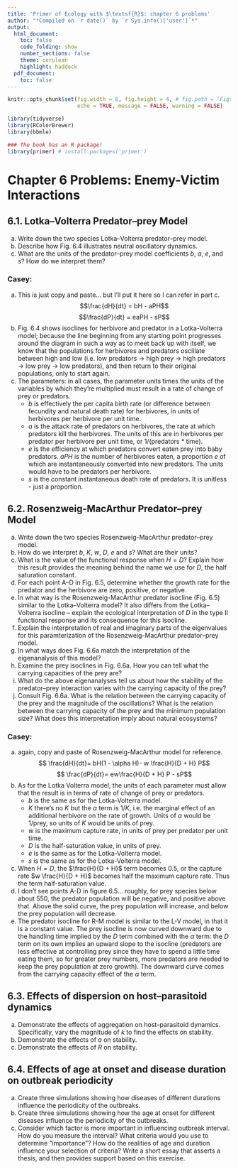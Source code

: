 ```yaml
---
title: 'Primer of Ecology with $\textsf{R}$: chapter 6 problems'
author: "*Compiled on `r date()` by `r Sys.info()['user']`*"
output: 
  html_document:
    toc: false
    code_folding: show
    number_sections: false
    theme: cerulean
    highlight: haddock
  pdf_document:
    toc: false
---
```


```r

knitr::opts_chunk$set(fig.width = 6, fig.height = 4, # fig.path = 'Figs/',
                      echo = TRUE, message = FALSE, warning = FALSE)

library(tidyverse)
library(RColorBrewer)
library(bbmle)

### The book has an R package! 
library(primer) # install.packages('primer')

```

# Chapter 6 Problems: Enemy-Victim Interactions  {.tabset}

## 6.1. Lotka–Volterra Predator–prey Model

(a) Write down the two species Lotka–Volterra predator–prey model.
(b) Describe how Fig. 6.4 illustrates neutral oscillatory dynamics.
(c) What are the units of the predator–prey model coefficients $b$, $a$, $e$, and $s$? How do we interpret them?

### Casey:

a) This is just copy and paste... but I'll put it here so I can refer in part c.
$$\frac{dH}{dt} = bH - aPH$$
$$\frac{dP}{dt} = eaPH - sP$$
b) Fig. 6.4 shows isoclines for herbivore and predator in a Lotka-Volterra model; because the line beginning from any starting point progresses around the diagram in such a way as to meet back up with itself, we know that the populations for herbivores and predators oscillate between high and low (i.e. low predators $\rightarrow$ high prey $\rightarrow$ high predators $\rightarrow$ low prey $\rightarrow$ low predators), and then return to their original populations, only to start again.
c) The parameters: in all cases, the parameter units times the units of the variables by which they're multiplied must result in a rate of change of prey or predators.
    * $b$ is effectively the per capita birth rate (or difference between fecundity and natural death rate) for herbivores, in units of herbivores per herbivore per unit time. 
    * $a$ is the attack rate of predators on herbivores, the rate at which predators kill the herbivores.  The units of this are in herbivores per predator per herbivore per unit time, or 1/(predators * time).
    * $e$ is the efficiency at which predators convert eaten prey into baby predators.  $aPH$ is the number of herbivores eaten, a proportion $e$ of which are instantaneously converted into new predators.  The units would have to be predators per herbivore.
    * $s$ is the constant instantaneous death rate of predators.  It is unitless - just a proportion.

## 6.2. Rosenzweig-MacArthur Predator–prey Model

(a) Write down the two species Rosenzweig-MacArthur predator–prey model. 
(b) How do we interpret $b$, $K$, $w$, $D$, $e$ and $s$? What are their units?
(c) What is the value of the functional response when $H = D$? Explain how this result provides the meaning behind the name we use for $D$, the half saturation constant.
(d) For each point A–D in Fig. 6.5, determine whether the growth rate for the predator and the herbivore are zero, positive, or negative.
(e) In what way is the Rosenzweig-MacArthur predator isocline (Fig. 6.5) similar to the Lotka–Volterra model? It also differs from the Lotka–Volterra isocline – explain the ecological interpretation of $D$ in the type II functional response and its consequence for this isocline.
(f) Explain the interpretation of real and imaginary parts of the eigenvalues for this paramterization of the Rosenzweig-MacArthur predator–prey model.
(g) In what ways does Fig. 6.6a match the interpretation of the eigenanalysis of this model?
(h) Examine the prey isoclines in Fig. 6.6a. How you can tell what the carrying capacities of the prey are?
(i) What do the above eigenanalyses tell us about how the stability of the predator–prey interaction varies with the carrying capacity of the prey?
(j) Consult Fig. 6.6a. What is the relation between the carrying capacity of the prey and the magnitude of the oscillations? What is the relation between the carrying capacity of the prey and the minimum population size? What does this interpretation imply about natural ecosystems?

### Casey:

a) again, copy and paste of Rosenzweig-MacArthur model for reference.
$$ \frac{dH}{dt}= bH(1 - \alpha H)- w \frac{H}{D + H} P$$
$$ \frac{dP}{dt}= ew\frac{H}{D + H} P - sP$$
b) As for the Lotka Volterra model, the units of each parameter must allow that the result is in terms of rate of change of prey or predators.
    * $b$ is the same as for the Lotka-Volterra model.
    * $K$ there's no $K$ but the $\alpha$ term is $1/K$, i.e. the marginal effect of an additional herbivore on the rate of growth.  Units of $\alpha$ would be 1/prey, so units of $K$ would be units of prey.
    * $w$ is the maximum capture rate, in units of prey per predator per unit time.
    * $D$ is the half-saturation value, in units of prey.
    * $e$ is the same as for the Lotka-Volterra model.
    * $s$ is the same as for the Lotka-Volterra model.
c) When $H = D$, the $\frac{H}{D + H}$ term becomes 0.5, or the capture rate $w \frac{H}{D + H}$ becomes half the maximum capture rate. Thus the term half-saturation value.
d) I don't see points A-D in figure 6.5... roughly, for prey species below about 550, the predator population will be negative, and positive above that.  Above the solid curve, the prey population will increase, and below the prey population will decrease.
e) The predator isocline for R-M model is similar to the L-V model, in that it is a constant value.  The prey isocline is now curved downward due to the handling time implied by the $D$ term combined with the $\alpha$ term: the $D$ term on its own implies an upward slope to the isocline (predators are less effective at controlling prey since they have to spend a little time eating them, so for greater prey numbers, more predators are needed to keep the prey population at zero growth).  The downward curve comes from the carrying capacity effect of the $\alpha$ term.


## 6.3. Effects of dispersion on host–parasitoid dynamics

(a) Demonstrate the effects of aggregation on host–parasitoid dynamics. Specifically, vary the magnitude of $k$ to find the effects on stability.
(b) Demonstrate the effects of $a$ on stability.
(c) Demonstrate the effects of $R$ on stability.

## 6.4. Effects of age at onset and disease duration on outbreak periodicity

(a) Create three simulations showing how diseases of different durations influence the periodicity of the outbreaks.
(b) Create three simulations showing how the age at onset for different diseases influence the periodicity of the outbreaks.
(c) Consider which factor is more important in influencing outbreak interval. How do you measure the interval? What criteria would you use to determine
"importance"? How do the realities of age and duration influence your selection of criteria? Write a short essay that asserts a thesis, and then provides support based on this exercise.

